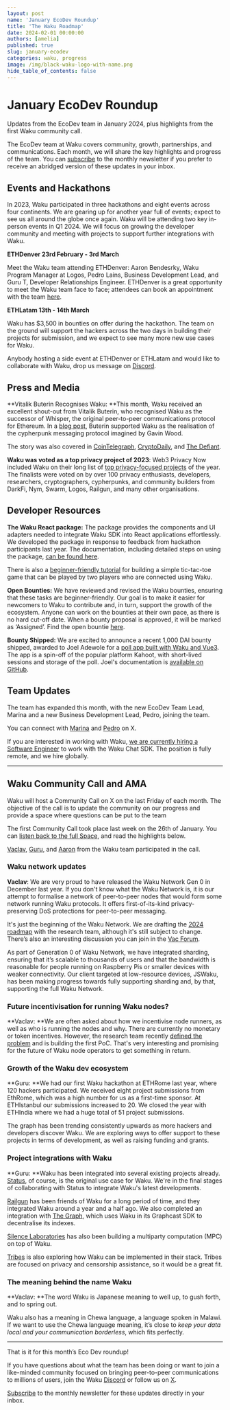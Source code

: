 ```yaml
---
layout: post
name: 'January EcoDev Roundup'
title: 'The Waku Roadmap'
date: 2024-02-01 00:00:00
authors: [amelia]
published: true
slug: january-ecodev
categories: waku, progress
image: /img/black-waku-logo-with-name.png
hide_table_of_contents: false
---
```



# January EcoDev Roundup
Updates from the EcoDev team in January 2024, plus highlights from the first Waku community call. 

<!--truncate-->

The EcoDev team at Waku covers community, growth, partnerships, and communications. Each month, we will share the key highlights and progress of the team. You can [subscribe](https://waku.org/subscribe/) to the monthly newsletter if you prefer to receive an abridged version of these updates in your inbox. 


## Events and Hackathons

In 2023, Waku participated in three hackathons and eight events across four continents. We are gearing up for another year full of events; expect to see us all around the globe once again. Waku will be attending two key in-person events in Q1 2024. We will focus on growing the developer community and meeting with projects to support further integrations with Waku.

**ETHDenver 23rd February - 3rd March**

Meet the Waku team attending ETHDenver: Aaron Bendesrky, Waku Program Manager at Logos, Pedro Lains, Business Development Lead, and Guru T, Developer Relationships Engineer. ETHDenver is a great opportunity to meet the Waku team face to face; attendees can book an appointment with the team [here](https://waku.org/events/eth-denver/).

**ETHLatam 13th - 14th March**

Waku has $3,500 in bounties on offer during the hackathon. The team on the ground will support the hackers across the two days in building their projects for submission, and we expect to see many more new use cases for Waku.

Anybody hosting a side event at ETHDenver or ETHLatam and would like to collaborate with Waku, drop us message on [Discord](https://discord.com/invite/gMPAzmcDER). 


## Press and Media

**Vitalik Buterin Recognises Waku: **This month, Waku received an excellent shout-out from Vitalik Buterin, who recognised Waku as the successor of Whisper, the original peer-to-peer communications protocol for Ethereum. In a [blog post](https://vitalik.eth.limo/general/2023/12/28/cypherpunk.html#ethereum-as-part-of-a-broader-technological-vision), Buterin supported Waku as the realisation of the cypherpunk messaging protocol imagined by Gavin Wood.

The story was also covered in [CoinTelegraph](https://cointelegraph.com/press-releases/vitalik-buterin-recognises-waku-as-the-peer-to-peer-communications-layer-of-gavin-woods-web3-vision), [CryptoDaily](https://cryptodaily.co.uk/2024/01/meet-waku-the-peer-to-peer-communications-protocol-recognized-by-vitalik-buterin), and [The Defiant](https://thedefiant.io/waku-the-p2p-communication-protocol-for-web3-recognized-by-vitalik-buterin). 

**Waku was voted as a top privacy project of 2023**: Web3 Privacy Now included Waku on their long list of [top privacy-focused projects](https://mirror.xyz/0x0f1F3DAf416B74DB3DE55Eb4D7513a80F4841073/LdOt0mlG_nXqhnmLf7s-X13NDNdpwQw72ESKaJq-0zA) of the year. The finalists were voted on by over 100 privacy enthusiasts, developers, researchers, cryptographers, cypherpunks, and community builders from DarkFi, Nym, Swarm, Logos, Railgun, and many other organisations.


## Developer Resources

**The Waku React package:** The package provides the components and UI adapters needed to integrate Waku SDK into React applications effortlessly. We developed the package in response to feedback from hackathon participants last year. The documentation, including detailed steps on using the package, [can be found here](https://docs.waku.org/guides/js-waku/use-waku-react/). 

There is also a [beginner-friendly tutorial](https://blog.waku.org/tictactoe-tutorial/) for building a simple tic-tac-toe game that can be played by two players who are connected using Waku.

**Open Bounties:** We have reviewed and revised the Waku bounties, ensuring that these tasks are beginner-friendly. Our goal is to make it easier for newcomers to Waku to contribute and, in turn, support the growth of the ecosystem. Anyone can work on the bounties at their own pace, as there is no hard cut-off date. When a bounty proposal is approved, it will be marked as ‘Assigned’. Find the open bountie [here](https://github.com/waku-org/bounties/issues).

**Bounty Shipped:** We are excited to announce a recent 1,000 DAI bounty shipped, awarded to Joel Adewole for a [poll app built with Waku and Vue3](https://dev.to/wolzcodelife/build-a-dapp-using-waku-decentralized-communication-and-vuejs-1nnf). The app is a spin-off of the popular platform Kahoot, with short-lived sessions and storage of the poll. Joel's documentation is [available on GitHub](https://github.com/wolz-CODElife/waku-vue-poll?tab=readme-ov-file).

## Team Updates

The team has expanded this month, with the new EcoDev Team Lead, Marina and a new Business Development Lead, Pedro, joining the team.

You can connect with [Marina](https://twitter.com/Crypto_marina) and [Pedro](https://twitter.com/bigbraincap) on X.

If you are interested in working with Waku, [we are currently hiring a Software Engineer](https://boards.greenhouse.io/waku/jobs/5607301) to work with the Waku Chat SDK. The position is fully remote, and we hire globally. 


---


## Waku Community Call and AMA

Waku will host a Community Call on X on the last Friday of each month. The objective of the call is to update the community on our progress and provide a space where questions can be put to the team 

The first Community Call took place last week on the 26th of January. You can [listen back to the full Space](https://twitter.com/Waku_org/status/1750927368644919722), and read the highlights below. 

[Vaclav](https://twitter.com/vpavlin), [Guru](https://twitter.com/hackyguru), and [Aaron](https://twitter.com/vrycmfy) from the Waku team participated in the call. 


### Waku network updates 

**Vaclav**: We are very proud to have released the Waku Network Gen 0 in December last year. If you don't know what the Waku Network is, it is our attempt to formalise a network of peer-to-peer nodes that would form some network running Waku protocols.  It offers first-of-its-kind privacy-preserving DoS protections for peer-to-peer messaging.

It's just the beginning of the Waku Network. We are drafting the [2024 roadmap](https://github.com/waku-org/pm/blob/master/ROADMAP.md ) with the research team, although it's still subject to change. There’s also an interesting discussion you can join in the [Vac Forum](https://forum.vac.dev/t/message-validation-marketplace-waku-network-of-networks/262/2).

As part of Generation 0 of Waku Network, we have integrated sharding, ensuring that it’s scalable to thousands of users and that the bandwidth is reasonable for people running on Raspberry Pis or smaller devices with weaker connectivity. Our client targeted at low-resource devices, JSWaku, has been making progress towards fully supporting sharding and, by that, supporting the full Waku Network.


### Future incentivisation for running Waku nodes?

**Vaclav: **We are often asked about how we incentivise node runners, as well as who is running the nodes and why. There are currently no monetary or token incentives. However, the research team recently [defined the problem](https://github.com/waku-org/research/blob/master/docs/incentivization.md) and is building the first PoC. That's very interesting and promising for the future of Waku node operators to get something in return.


### Growth of the Waku dev ecosystem

**Guru: **We had our first Waku hackathon at ETHRome last year, where 120 hackers participated. We received eight project submissions from EthRome, which was a high number for us as a first-time sponsor. At ETHIstanbul our submissions increased to 20. We closed the year with ETHIndia where we had a huge total of 51 project submissions.

The graph has been trending consistently upwards as more hackers and developers discover Waku. We are exploring ways to offer support to these projects in terms of development, as well as raising funding and grants.


### Project integrations with Waku

**Guru: **Waku has been integrated into several existing projects already. [Status](https://status.app/), of course, is the original use case for Waku. We're in the final stages of collaborating with Status to integrate Waku's latest developments.

[Railgun](https://www.railgun.org/) has been friends of Waku for a long period of time, and they integrated Waku around a year and a half ago. We also completed an integration with [The Graph](https://thegraph.com/), which uses Waku in its Graphcast SDK to decentralise its indexes.

[Silence Laboratories](https://www.silencelaboratories.com/) has also been building a multiparty computation (MPC) on top of Waku.

[Tribes](https://www.tribes.xyz/) is also exploring how Waku can be implemented in their stack. Tribes are focused on privacy and censorship assistance, so it would be a great fit.


### The meaning behind the name Waku

**Vaclav: **The word Waku is Japanese meaning to well up, to gush forth, and to spring out. 

Waku also has a meaning in Chewa language, a language spoken in Malawi. If we want to use the Chewa language meaning, it’s close to _keep your data local and your communication borderless_, which fits perfectly.


---

That is it for this month’s Eco Dev roundup!

If you have questions about what the team has been doing or want to join a like-minded community focused on bringing peer-to-peer communications to millions of users, join the Waku [Discord](https://discord.com/invite/gMPAzmcDER) or follow us on [X](https://twitter.com/Waku_org).

[Subscribe](https://waku.org/subscribe/) to the monthly newsletter for these updates directly in your inbox.

